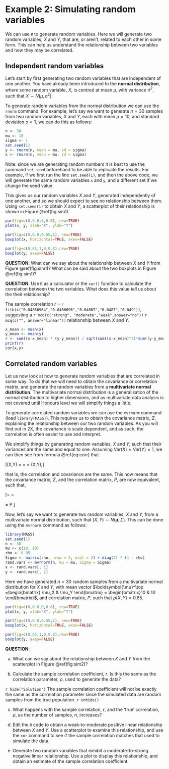 # Example 2: Simulating random variables

We can use `R` to generate random variables. Here we will generate two random variables, $X$ and $Y$, that are, or aren't, related to each other in some form. This can help us understand the relationship between two variables and how they may be correlated.

## Independent random variables

Let's start by first generating two random variables that are independent of one another. You have already been introduced to the **normal distribution**, where some random variable, $X$, is centred at mean $\mu$, with variance $\sigma^2$, such that $X \sim N(\mu, \sigma^2)$.

To generate random variables from the normal distribution we can use the `rnorm` command. For example, let's say we want to generate $n=30$ samples from two random variables, $X$ and $Y$, each with mean $\mu = 10$, and standard deviation $\sigma = 1$, we can do this as follows:

```r
n <- 30
mu <- 10
sigma <- 1
set.seed(1)
y <- rnorm(n, mean = mu, sd = sigma)
x <- rnorm(n, mean = mu, sd = sigma)
```

Note: since we are generating random numbers it is best to use the command `set.seed` beforehand to be able to replicate the results. For example, if we first run the line `set.seed(1)`, and then the above code, we will generate the same random variables `x` and `y`, and a different set if we change the seed value.

This gives us our random variables $X$ and $Y$, generated independently of one another, and so we should expect to see no relationship between them. Using `set.seed(1)` to obtain $X$ and $Y$, a scatterplot of their relationship is shown in Figure \@ref(fig:sim1).

```r
par(fig=c(0,0.8,0,0.8), new=TRUE)
plot(x, y, xlab="X", ylab="Y")

par(fig=c(0,0.8,0.55,1), new=TRUE)
boxplot(x, horizontal=TRUE, axes=FALSE)

par(fig=c(0.65,1,0,0.8),new=TRUE)
boxplot(y, axes=FALSE)
```

**QUESTION**: What can we say about the relationship between $X$ and $Y$ from Figure \@ref(fig:sim1)? What can be said about the two boxplots in Figure \@ref(fig:sim1)?

**QUESTION**: Use `R` as a calculator or the `cor()` function to calculate the correlation between the two variables. What does this value tell us about the their relationship?

The sample correlation $r$ = `r fitb(c("0.04866964","0.0486696","0.04867","0.0487","0.049"))`, suggesting a `r mcq(c("strong", "moderate","weak",answer="no"))` `r mcq(c("", answer="linear"))` relationship between $X$ and $Y$.

```r
x_mean <- mean(x)
y_mean <- mean(y)
r <- sum((x-x_mean) * (y-y_mean)) / sqrt(sum((x-x_mean)^2)*sum((y-y_mean)^2))
print(r)
cor(x,y)
```

## Correlated random variables

Let us now look at how to generate random variables that are correlated in some way. To do that we will need to obtain the covariance or correlation matrix, and generate the random variables from a **multivariate normal distribution**. The multivariate normal distribution is a generalisation of the normal distribution to higher dimensions, and as multivariate data analysis is not covered until Honours level we will simplify things a little.

To generate correlated random variables we can use the `mvrnorm` command (load `library(MASS)`). This requires us to obtain the covariance matrix, $\Sigma$, explaining the relationship between our two random variables. As you will find out in 2X, the covariance is scale dependent, and as such, the correlation is often easier to use and interpret.

We simplify things by generating random variables, $X$ and $Y$, such that their variances are the same and equal to one. Assuming $\text{Var}(X) = \text{Var}(Y) = 1$, we can then see from formula \@ref(eq:corr) that

\[\rho(X,Y) =\frac{\mathrm{Cov}(X,Y)}{\sqrt{\mathrm{Var}(X)\mathrm{Var}(Y)}} = \frac{\mathrm{Cov}(X,Y)}{\sqrt{1 \cdot 1}} = \mathrm{Cov}(X,Y),\]

that is, the correlation and covariance are the same. This now means that the covariance matrix, $\Sigma$, and the correlation matrix, $P$, are now equivalent, such that,

\[\Sigma = \begin{bmatrix} \text{Var}(X) & \text{Cov}(X, Y) \\ \text{Cov}(X, Y) & \text{Var}(Y) \end{bmatrix}  = \begin{bmatrix} 1 & \rho(X, Y) \\ \rho(X, Y) & 1 \end{bmatrix} = P.\]

Now, let's say we want to generate two random variables, $X$ and $Y$, from a multivariate normal distribution, such that $(X, Y) \sim N(\boldsymbol{\mu}, \Sigma)$. This can be done using the `mvrnorm` command as follows:

```r
library(MASS)
set.seed(1)
n <- 30
mu <- c(10, 10)
rho <- 0.85
Sigma <- matrix(rho, nrow = 2, ncol = 2) + diag(2) * (1 - rho)
rand.vars <- mvrnorm(n, mu = mu, Sigma = Sigma)
x <- rand.vars[, 1]
y <- rand.vars[, 2]
```

Here we have generated $n = 30$ random samples from a multivariate normal distribution for $X$ and $Y$,  with mean vector $\boldsymbol{\mu}^\top =\begin{bmatrix} \mu_X & \mu_Y \end{bmatrix} = \begin{bmatrix}10 & 10 \end{bmatrix}$, and correlation matrix, $P$, such that $\rho(X, Y) = 0.85$.

```r
par(fig=c(0,0.8,0,0.8), new=TRUE)
plot(x, y, xlab="X", ylab="Y")

par(fig=c(0,0.8,0.55,1), new=TRUE)
boxplot(x, horizontal=TRUE, axes=FALSE)

par(fig=c(0.65,1,0,0.8),new=TRUE)
boxplot(y, axes=FALSE)
```

**QUESTION**:

(a) What can we say about the relationship between $X$ and $Y$ from the scatterplot in Figure \@ref(fig:sim2)?

(b) Calculate the sample correlation coefficient, $r$. Is this the same as the correlation parameter, $\rho$, used to generate the data?

`r hide("Solution")`
The sample correlation coefficient will not be exactly the same as the correlation parameter since the simulated data are random samples from the true population.
`r unhide()`

(c) What happens with the sample correlation, $r$, and the 'true' correlation, $\rho$, as the number of samples, $n$, increases?

(d) Edit the `R` code to obtain a weak-to-moderate positive linear relationship between $X$ and $Y$. Use a scatterplot to examine this relationship, and use the `cor` command to see if the sample correlation matches that used to simulate the data.

(e) Generate two random variables that exhibit a moderate-to-strong negative linear relationship. Use a plot to display this relationship, and obtain an estimate of the sample correlation coefficient.